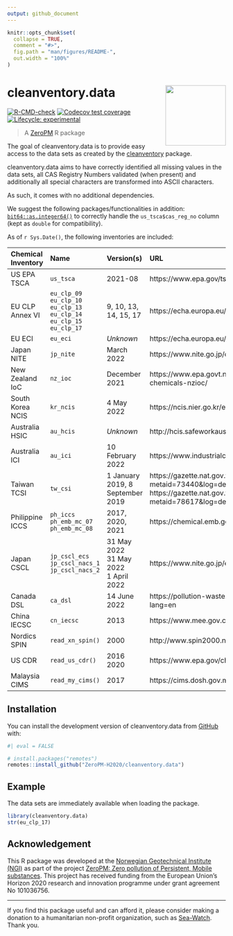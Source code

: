 ```yaml
---
output: github_document
---
```


<!-- README.md is generated from README.Rmd. Please edit that file -->

```r
knitr::opts_chunk$set(
  collapse = TRUE,
  comment = "#>",
  fig.path = "man/figures/README-",
  out.width = "100%"
)
```

# cleanventory.data <img src="man/figures/logo.svg" align="right" height="139" />

<!-- badges: start -->
[![R-CMD-check](https://github.com/RaoulWolf/cleanventory.data/workflows/R-CMD-check/badge.svg)](https://github.com/RaoulWolf/cleanventory.data/actions)
[![Codecov test coverage](https://codecov.io/gh/RaoulWolf/cleanventory.data/branch/master/graph/badge.svg)](https://app.codecov.io/gh/RaoulWolf/cleanventory.data?branch=master)
[![Lifecycle: experimental](https://img.shields.io/badge/lifecycle-experimental-orange.svg)](https://lifecycle.r-lib.org/articles/stages.html#experimental)
<!-- badges: end -->

> A [ZeroPM](https://zeropm.eu/) R package

The goal of cleanventory.data is to provide easy access to the data sets as 
created by the [cleanventory](https://github.com/RaoulWolf/cleanventory) 
package. 


cleanventory.data aims to have correctly identified all missing values in the 
data sets, all CAS Registry Numbers validated (when present) and additionally 
all special characters are transformed into ASCII characters. 

As such, it comes with no additional dependencies.

We suggest the following packages/functionalities in addition: 
[`bit64::as.integer64()`](https://cran.r-project.org/web/packages/bit64) to 
correctly handle the `us_tsca$cas_reg_no` column (kept as `double` for 
compatibility).

As of `r Sys.Date()`, the following inventories are included: 

| Chemical Inventory | Name   | Version(s)            | URL                                                                               |
|:------------------ |:------ |:--------------------- |:--------------------------------------------------------------------------------- |
| US EPA TSCA        | `us_tsca` | 2021-08               | https://www.epa.gov/tsca-inventory                                                |
| EU CLP Annex VI    | `eu_clp_09`</br>`eu_clp_10`</br>`eu_clp_13`</br>`eu_clp_14`</br>`eu_clp_15`</br>`eu_clp_17` | 9, 10, 13, 14, 15, 17 | https://echa.europa.eu/en/information-on-chemicals/annex-vi-to-clp                |
| EU ECI             | `eu_eci`   | *Unknown*             | https://echa.europa.eu/information-on-chemicals/ec-inventory                      |
| Japan NITE         | `jp_nite` | March 2022            | https://www.nite.go.jp/chem/english/ghs/ghs_download.html                         |
| New Zealand IoC    | `nz_ioc`  | December 2021         | https://www.epa.govt.nz/database-search/new-zealand-inventory-of-chemicals-nzioc/ |
| South Korea NCIS   | `kr_ncis` | 4 May 2022            | https://ncis.nier.go.kr/en/mttrList.do                                            |
| Australia HSIC     | `au_hcis` | *Unknown*             | http://hcis.safeworkaustralia.gov.au/HazardousChemical                            |
| Australia ICI      | `au_ici`  | 10 February 2022      | https://www.industrialchemicals.gov.au/search-inventory                           |
| Taiwan TCSI        | `tw_csi` | 1 January 2019, 8 September 2019 | https://gazette.nat.gov.tw/egFront/detail.do?metaid=73440&log=detailLog, https://gazette.nat.gov.tw/egFront/detail.do?metaid=78617&log=detailLog |
| Philippine ICCS    | `ph_iccs`</br>`ph_emb_mc_07`</br>`ph_emb_mc_08`  | 2017, 2020, 2021      | https://chemical.emb.gov.ph/?page_id=138 |
| Japan CSCL         | `jp_cscl_ecs`</br>`jp_cscl_nacs_1`</br>`jp_cscl_nacs_2` | 31 May 2022</br>31 May 2022</br>1 April 2022 | https://www.nite.go.jp/en/chem/chrip/chrip_search/sltLst|
| Canada DSL         | `ca_dsl`   | 14 June 2022          | https://pollution-waste.canada.ca/substances-search/Substance?lang=en |
| China IECSC        | `cn_iecsc` | 2013                  | https://www.mee.gov.cn/gkml/hbb/bgg/201301/t20130131_245810.htm |
| Nordics SPIN       | `read_xn_spin()`  | 2000                  | http://www.spin2000.net/spinmyphp/ |
| US CDR             | `read_us_cdr()`   | 2016</br>2020         | https://www.epa.gov/chemical-data-reporting |
| Malaysia CIMS      | `read_my_cims()`  | 2017                  | https://cims.dosh.gov.my/ |


## Installation

You can install the development version of cleanventory.data from 
[GitHub](https://github.com/) with:

```r
#| eval = FALSE

# install.packages("remotes")
remotes::install_github("ZeroPM-H2020/cleanventory.data")
```


## Example

The data sets are immediately available when loading the package. 

```r
library(cleanventory.data)
str(eu_clp_17)
```

## Acknowledgement

This R package was developed at the 
[Norwegian Geotechnical Institute (NGI)](https://www.ngi.no/eng) as part of the 
project 
[ZeroPM: Zero pollution of Persistent, Mobile substances](https://zeropm.eu/). 
This project has received funding from the European Union's Horizon 2020 
research and innovation programme under grant agreement No 101036756.

---

If you find this package useful and can afford it, please consider making a 
donation to a humanitarian non-profit organization, such as 
[Sea-Watch](https://sea-watch.org/en/). Thank you. 

